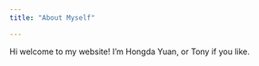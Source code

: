 ---
title: "About Myself"

---

Hi welcome to my website! I'm Hongda Yuan, or Tony if you like. 